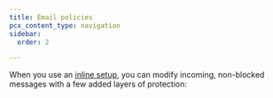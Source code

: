 ```yaml
---
title: Email policies
pcx_content_type: navigation
sidebar:
  order: 2

---
```



When you use an [inline setup](/email-security/deployment/inline/), you can modify incoming, non-blocked messages with a few added layers of protection:

<DirectoryListing />
